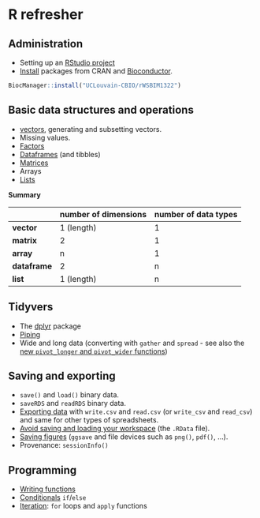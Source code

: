 # R refresher

## Administration

- Setting up an [RStudio project](https://uclouvain-cbio.github.io/WSBIM1207/sec-startr.html#getting-set-up)
- [Install](https://uclouvain-cbio.github.io/WSBIM1207/sec-startr.html#r-packages)
  packages from CRAN and
  [Bioconductor](https://uclouvain-cbio.github.io/WSBIM1207/sec-bioinfo.html#sec:bioconductor).

```r
BiocManager::install("UCLouvain-CBIO/rWSBIM1322")
```


## Basic data structures and operations

- [vectors](https://uclouvain-cbio.github.io/WSBIM1207/sec-startr.html#introduction-to-r),
  generating and subsetting vectors.
- Missing values.
- [Factors](https://uclouvain-cbio.github.io/WSBIM1207/sec-startdata.html#factors)
- [Dataframes](https://uclouvain-cbio.github.io/WSBIM1207/sec-startr.html#introduction-to-r) (and tibbles)
- [Matrices](https://uclouvain-cbio.github.io/WSBIM1207/sec-startdata.html#matrices)
- Arrays
- [Lists](https://uclouvain-cbio.github.io/WSBIM1207/sec-startdata.html#lists)

**Summary**


|            | number of dimensions | number of data types |
|------------+----------------------+----------------------|
| **vector** | 1 (length)           | 1                    |
| **matrix** | 2                    | 1                    |
| **array**  | n                    | 1                    |
| **dataframe** | 2                 | n                    |
| **list**   | 1 (length)           | n                    |



## Tidyvers

- The [dplyr](https://uclouvain-cbio.github.io/WSBIM1207/sec-dplyr.html) package
- [Piping](https://uclouvain-cbio.github.io/WSBIM1207/sec-dplyr.html#pipes)
- Wide and long data (converting with `gather` and `spread` - see also
  the [new `pivot_longer` and `pivot_wider`
  functions](https://tidyr.tidyverse.org/dev/articles/pivot.html))

## Saving and exporting

- `save()` and `load()` binary data.
- `saveRDS` and `readRDS` binary data.
- [Exporting
  data](https://uclouvain-cbio.github.io/WSBIM1207/sec-dplyr.html#exporting-data-1)
  with `write.csv` and `read.csv` (or `write_csv` and `read_csv`) and
  same for other types of spreadsheets.
- [Avoid saving and loading your
  workspace](https://uclouvain-cbio.github.io/WSBIM1207/sec-startr.html#getting-set-up)
  (the `.RData` file).
- [Saving
  figures](https://uclouvain-cbio.github.io/WSBIM1207/sec-vis.html#exporting-plots)
  (`ggsave` and file devices such as `png()`, `pdf()`, ...).
- Provenance: `sessionInfo()`

## Programming

- [Writing
  functions](https://uclouvain-cbio.github.io/WSBIM1207/sec-prog.html#writing-new-functions)
- [Conditionals](https://uclouvain-cbio.github.io/WSBIM1207/sec-prog.html#conditionals)
  `if`/`else`
- [Iteration](https://uclouvain-cbio.github.io/WSBIM1207/sec-prog.html#iteration):
  `for` loops and `apply` functions
